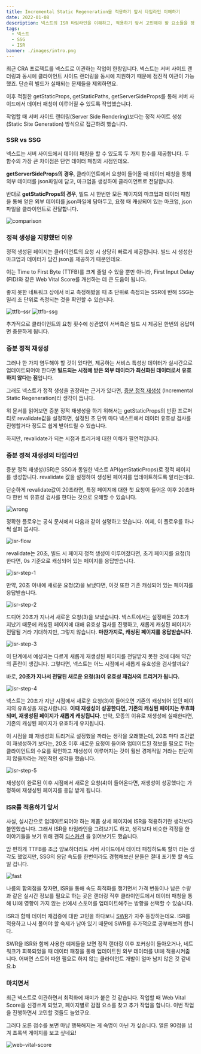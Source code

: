 ```yaml
---
title: Incremental Static Regeneration을 적용하기 앞서 타임라인 이해하기
date: 2022-01-08
description: 넥스트의 ISR 타임라인을 이해하고, 적용하기 앞서 고민해야 할 요소들을 정리합니다.
tags:
  - 넥스트
  - SSG
  - ISR
banner: ./images/intro.png
---
```


최근 CRA 프로젝트를 넥스트로 이관하는 작업이 한창입니다. 넥스트는 서버 사이드 랜더링과 동시에 클라이언트 사이드 랜더링을
동시에 지원하기 때문에 점진적 이관이 가능했죠. 단순히 빌드가 실패되는 문제들을 제외하면요.

이후 적절한 getStaticProps, getStaticPaths, getServerSideProps를 통해 서버 사이드에서 데이터 패칭이
이루어질 수 있도록 작업했습니다.

작업할 때 서버 사이드 랜더링(Server Side Rendering)보다는 정적 사이트 생성(Static Site Generation) 방식으로
접근하려 했습니다.

### SSR vs SSG

넥스트는 서버 사이드에서 데이터 패칭을 할 수 있도록 두 가지 함수를 제공합니다.
두 함수의 가장 큰 차이점은 단연 데이터 패칭의 시점인데요.

**getServerSideProps의 경우**, 클라이언트에서 요청이 들어올 때
데이터 패칭을 통해 외부 데이터를 json파일에 담고, 마크업을 생성하여 클라이언트로 전달합니다.

반대로 **getStaticProps의 경우**, 빌드 시 한번만 모든 페이지의 마크업과 데이터 패칭을 통해
얻은 외부 데이터를 json파일에 담아두고, 요청 때 캐싱되어 있는 마크업, json 파일을 클라이언트로 전달합니다.

![comparison](./images/comparison.png)

### 정적 생성을 지향했던 이유

정적 생성된 페이지는 클라이언트의 요청 시 상당히 빠르게 제공됩니다.
빌드 시 생성한 마크업과 데이터가 담긴 json을 제공하기 때문인데요.

이는 Time to First Byte (TTFB)를 크게 줄일 수 있을 뿐만 아니라,
First Input Delay (FID)와 같은 Web Vital Score를 개선하는 데 큰 도움이 됩니다.

좋지 못한 네트워크 상에서 비교 측정해봤을 때 초 단위로 측정되는 SSR에 반해 SSG는 밀리 초 단위로
측정되는 것을 확인할 수 있습니다.

![ttfb-ssr](./images/ttfb-ssr.png)
![ttfb-ssg](./images/ttfb-ssg.png)

추가적으로 클라이언트의 요청 횟수에 상관없이 서버측은 빌드 시 제공된 한번의 응답이면 충분하게 됩니다.

### 증분 정적 재생성

그러나 한 가지 염두해야 할 것이 있다면, 제공하는 서비스 특성상 데이터가 실시간으로 업데이트되어야 한다면
**빌드되는 시점에 받은 외부 데이터가 최신화된 데이터로서 유효하지 않다는 점**입니다.

그래도 넥스트가 정적 생성을 권장하는 근거가 있다면, [증분 정적 재생성](https://vercel.com/docs/concepts/next.js/incremental-static-regeneration)
(Incremental Static Regeneration)라 생각이 듭니다.

위 문서를 읽어보면 증분 정적 재생성을 하기 위해서는 getStaticProps의 반환 프로퍼티로 revalidate값을
설정하면, 설정된 초 단위 마다 넥스트에서 데이터 유효성 검사를 진행할거다 정도로 쉽게 받아드릴 수 있습니다.

하지만, revalidate가 되는 시점과 트리거에 대한 이해가 필연적입니다.

### 증분 정적 재생성의 타임라인

증분 정적 재생성(ISR)은 SSG과 동일한 넥스트 API(getStaticProps)로 정적 페이지를 생성합니다. revalidate 값을 설정하여
생성된 페이지를 업데이트하도록 알리는데요.

단순하게 revalidate값이 20초라면, 특정 페이지에 대한 첫 요청이
들어온 이후 20초마다 한번 씩 유효성 검사를 한다는 것으로 오해할 수 있습니다.

![wrong](./images/wrong.png)

정확한 플로우는 공식 문서에서 다음과 같이 설명하고 있습니다. 이제, 이 플로우를 하나 씩 살펴 봅시다.

![isr-flow](./images/isr-flow.png)

revalidate는 20초, 빌드 시 페이지 정적 생성이 이루어졌다면,
초기 페이지를 요청(1)한다면, 0s 기준으로 캐싱되어 있는 페이지를 응답받습니다.

![isr-step-1](./images/step-1.png)

만약, 20초 이내에 새로운 요청(2)을 보냈다면, 이것 또한 기존 캐싱되어 있는 페이지를 응답받습니다.

![isr-step-2](./images/step-2.png)

드디어 20초가 지나서 새로운 요청(3)을 보냈습니다. 넥스트에서는 설정해둔 20초가 지났기 때문에
캐싱된 페이지에 대해 유효성 검사를 진행하고, 새롭게 캐싱된 페이지가 전달될 거라 기대하지만, 그렇지 않습니다.
**마찬가지로, 캐싱된 페이지를 응답받습니다.**

![isr-step-3](./images/step-3.png)

이 단계에서 예상과는 다르게 새롭게 재생성된 페이지를 전달받지 못한 것에 대해 약간의 혼란이 생깁니다.
그렇다면, 넥스트는 어느 시점에서 새롭게 유효성을 검사할까요?

바로, **20초가 지나서 전달된 새로운 요청(3)이 유효성 재검사의 트리거가 됩니다.**

![isr-step-4](./images/step-4.png)

넥스트는 20초가 지난 시점에서 새로운 요청(3)이 들어오면 기존의 캐싱되어 있던 페이지의 유효성을 재검사합니다.
**이때 재생성이 성공한다면, 기존의 캐싱된 페이지는 무효화되며, 재생성된 페이지가 새롭게 캐싱됩니다.**
만약, 모종의 이유로 재생성에 실패한다면, 기존의 캐싱된 페이지가 유효하게 유지됩니다.

이 시점을 왜 재생성의 트리거로 설정했을 까라는 생각을 오래했는데, 20초 마다 조건없이 재생성하기 보다는,
20초 이후 새로운 요청이 들어와 업데이트된 정보를 필요로 하는 클라이언트의 수요를 확인하고
재생성이 이루어지는 것이 훨씬 경제적일 거라는 판단이지 않을까라는 개인적인 생각을 했습니다.

![isr-step-5](./images/step-5.png)

재생성이 완료된 이후 시점에서 새로운 요청(4)이 들어온다면, 재생성이 성공했다는 가정하에 재생성된 페이지를 응답 받게 됩니다.

### ISR를 적용하기 앞서

사실, 실시간으로 업데이트되어야 하는 제품 상세 페이지에 ISR을 적용하기란 생각보다 불안했습니다.
그래서 ISR을 타임라인을 그려보기도 하고, 생각보다 비슷한 걱정을 한 이야기들을 보기 위해 괜히
[디스커션](https://github.com/vercel/next.js/discussions?discussions_q=ecommerce)
을 읽어보기도 했습니다.

맘 편하게 TTFB를 조금 양보하더라도 서버 사이드에서 데이터 패칭하도록 할까 라는 생각도 했었지만,
SSG의 응답 속도를 한번이라도 경험해보신 분들은 절대 포기못 할 속도일 겁니다.

![fast](./images/fast1.png)

나름의 합의점을 찾자면, ISR을 통해 속도 최적화를 챙기면서
가격 변동이나 남은 수량과 같은 실시간 정보를 필요로 하는 곳은 랜더링 직후 클라이언트에서 데이터 패칭을 통해
UI에 영향이 가지 않는 선에서 스토어를 업데이트해주는 방향을 선택할 수 있습니다.

ISR과 함께 데이터 재검증에 대한 고민을 하다보니 [SWR](https://swr.vercel.app/ko)가 자주 등장하는데요.
ISR를 적용하고 나서 풀어야 할 숙제가 남아 있기 때문에 SWR를 추가적으로 공부해보려 합니다.

SWR을 ISR와 함께 사용한 예제들을 보면 정적 랜더링 이후 포커싱이 돌아오거나, 네트워크가 회복되었을 때 데이터 패칭을 통해 업데이트된 외부 데이터를 UI에
적용시켜줍니다. 어쩌면 스토어 따윈 필요로 하지 않는 클라이언트 개발이 얼마 남지 않은 것 같네요.b

### 마치면서

최근 넥스트로 이관하면서 최적화에 재미가 붙은 것 같습니다. 작업할 때 Web Vital Score을 신경쓰게 되었고,
페이지별로 감점 요소를 찾고 추가 작업을 합니다. 이번 작업을 진행하면서 고민할 것들도 늘었구요.

그러다 오른 점수를 보면 마냥 행복해지는 게 숙명이 아닌 가 싶습니다. 얼른 90점을 넘겨 초록색 게이지를 보고 싶네요!

![web-vital-score](./images/web-vital-score.png)

